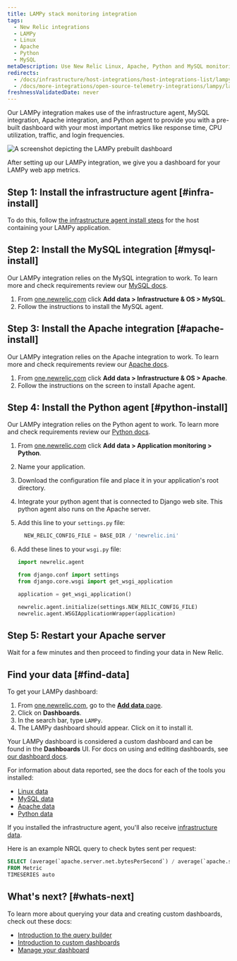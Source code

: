 ```yaml
---
title: LAMPy stack monitoring integration
tags:
  - New Relic integrations
  - LAMPy
  - Linux
  - Apache
  - Python
  - MySQL
metaDescription: Use New Relic Linux, Apache, Python and MySQL monitoring to get a dashboard with metrics from your LAMPy application.
redirects:
  - /docs/infrastructure/host-integrations/host-integrations-list/lampy-integration
  - /docs/more-integrations/open-source-telemetry-integrations/lampy/lampy-integration
freshnessValidatedDate: never
---
```



Our LAMPy integration makes use of the infrastructure agent, MySQL integration, Apache integration, and Python agent to provide you with a pre-built dashboard with your most important metrics like response time, CPU utilization, traffic, and login frequencies.


<img
  title="Lampy dashboard"
  alt="A screenshot depicting the LAMPy prebuilt dashboard"
  src={infrastructureLampyDashboard}
/>

<figcaption>
After setting up our LAMPy integration, we give you a dashboard for your LAMPy web app metrics. 
</figcaption>

## Step 1: Install the infrastructure agent [#infra-install]

To do this, follow [the infrastructure agent install steps](/docs/infrastructure/install-infrastructure-agent/linux-installation/install-infrastructure-monitoring-agent-linux) for the host containing your LAMPy application.

## Step 2: Install the MySQL integration [#mysql-install]

Our LAMPy integration relies on the MySQL integration to work. To learn more and check requirements review our [MySQL docs](/install/mysql/).

1. From [one.newrelic.com](https://one.newrelic.com) click <DNT>**Add data > Infrastructure & OS  > MySQL**</DNT>.
2. Follow the instructions to install the MySQL agent.

## Step 3: Install the Apache integration [#apache-install]

Our LAMPy integration relies on the Apache integration to work. To learn more and check requirements review our [Apache docs](/docs/infrastructure/host-integrations/host-integrations-list/apache-monitoring-integration/).

1. From [one.newrelic.com](https://one.newrelic.com) click <DNT>**Add data > Infrastructure & OS  > Apache**</DNT>.
2. Follow the instructions on the screen to install Apache agent.

## Step 4: Install the Python agent [#python-install]

Our LAMPy integration relies on the Python agent to work. To learn more and check requirements review our [Python docs](/docs/apm/agents/python-agent/getting-started/introduction-new-relic-python/).

1. From [one.newrelic.com](https://one.newrelic.com) click <DNT>**Add data > Application monitoring  > Python**</DNT>.
2. Name your application.
3. Download the configuration file and place it in your application's root directory.
4. Integrate your python agent that is connected to Django web site. This python agent also runs on the Apache server. 
5. Add this line to your `settings.py` file:

    ```py
      NEW_RELIC_CONFIG_FILE = BASE_DIR / 'newrelic.ini'
    ```

6. Add these lines to your `wsgi.py` file:

    ```py
    import newrelic.agent
    
    from django.conf import settings 
    from django.core.wsgi import get_wsgi_application
    
    application = get_wsgi_application()
    
    newrelic.agent.initialize(settings.NEW_RELIC_CONFIG_FILE)
    newrelic.agent.WSGIApplicationWrapper(application)
    
    ```

## Step 5: Restart your Apache server

Wait for a few minutes and then proceed to finding your data in New Relic. 

## Find your data [#find-data]

To get your LAMPy dashboard: 

1. From [one.newrelic.com](https://one.newrelic.com), go to the [<DNT>**Add data**</DNT> page](https://one.newrelic.com/marketplace). 
2. Click on <DNT>**Dashboards**</DNT>.
3. In the search bar, type `LAMPy`. 
4. The LAMPy dashboard should appear. Click on it to install it.

Your LAMPy dashboard is considered a custom dashboard and can be found in the <DNT>**Dashboards**</DNT> UI. For docs on using and editing dashboards, see [our dashboard docs](/docs/query-your-data/explore-query-data/dashboards/introduction-dashboards).

For information about data reported, see the docs for each of the tools you installed:

*  [Linux data](/docs/infrastructure/install-infrastructure-agent/linux-installation/install-infrastructure-monitoring-agent-linux/)
* [MySQL data](/install/mysql/#metrics)
* [Apache data](/docs/infrastructure/host-integrations/host-integrations-list/apache-monitoring-integration/)
* [Python data](/docs/apm/agents/python-agent/getting-started/introduction-new-relic-python/)

If you installed the infrastructure agent, you'll also receive [infrastructure data](/docs/infrastructure/manage-your-data/data-instrumentation/default-infrastructure-monitoring-data/#infrastructure-events). 

Here is an example NRQL query to check bytes sent per request:

```sql
SELECT (average(`apache.server.net.bytesPerSecond`) / average(`apache.server.net.requestsPerSecond`)) as 'Bytes sent per request' 
FROM Metric 
TIMESERIES auto
```

## What's next? [#whats-next]

To learn more about querying your data and creating custom dashboards, check out these docs: 

* [Introduction to the query builder](/docs/query-your-data/explore-query-data/query-builder/introduction-query-builder)
* [Introduction to custom dashboards](/docs/query-your-data/explore-query-data/dashboards/introduction-dashboards)
* [Manage your dashboard](/docs/query-your-data/explore-query-data/dashboards/manage-your-dashboard)
